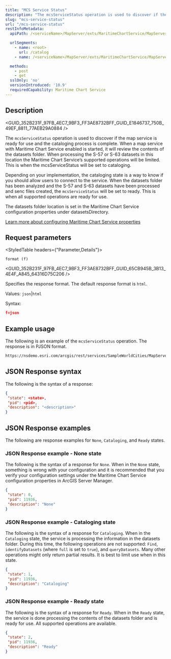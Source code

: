```yaml
---
title: "MCS Service Status"
description: "The mcsServiceStatus operation is used to discover if the map service is ready for use and the cataloging process is complete."
slug: "mcs-service-status"
url: "/mcs-service-status"
restInfoMetadata:
  apiPath: /<serviceName>/MapServer/exts/MaritimeChartService/MapServer/mcsServiceStatus

  urlSegments:
    - name: <root>
      url: /catalog
    - name: /<serviceName>/MapServer/exts/MaritimeChartService/MapServer/mcsServiceStatus

  methods:
    - post
    - get
  sslOnly: 'no'
  versionIntroduced: '10.9'
  requiredCapability: Maritime Chart Service 
---
```



## Description

<GUID_352B231F_97FB_4EC7_9BF3_FF3AE8732BFF_GUID_E1846737_750B_49EF_8811_77AEB29A0884 />

The `mcsServiceStatus` operation is used to discover if the map service is ready for use and the cataloging process is complete. When a map service with Maritime Chart Service enabled is started, it will review the contents of the datasets folder. When processing the S-57 or S-63 datasets in this location the Maritime Chart Service’s supported operations will be limited. This is when the mcsServiceStatus will be set to cataloging.  

Depending on your implementation, the cataloging state is a way to know if you should allow users to connect to the service. When the datasets folder has been analyzed and the S-57 and S-63 datasets have been processed and senc files created, the `mcsServiceStatus` will be set to ready. This is when all supported operations are ready for use. 

The datasets folder location is set in the Maritime Chart Service configuration properties under datasetsDirectory.

[Learn more about configuring Maritime Chart Service properties](https://enterprise.arcgis.com/en/maritime/latest/chart-service/windows/setting-maritime-chart-service-properties.htm)

## Request parameters

<StyledTable headers={"Parameter,Details"}>

<StyledTableRow>

<StyledTableCell cellStyle="markdown">

`format (f)`

<GUID_352B231F_97FB_4EC7_9BF3_FF3AE8732BFF_GUID_65CB945B_3B13_4E4F_A845_64316D75C206 />

</StyledTableCell>

<StyledTableCell cellStyle="markdown">

Specifies the response format. The default response format is `html`.

Values: `json`|`html`

Syntax: 

```json
f=json 
```



</StyledTableCell>

</StyledTableRow>

</StyledTable>

## Example usage

The following is an example of the `mcsServiceStatus` operation. The response is in PJSON format.

```html
https://nsdemo.esri.com/arcgis/rest/services/SampleWorldCities/MapServer/exts/MaritimeChartService/MapServer/mcsServiceStatus?f=pjson 
```



## JSON Response syntax

The following is the syntax of a response:

```json
{ 
 "state": <state>, 
 "pid": <pid>, 
 "description": "<description>" 
} 
```



## JSON Response examples

The following are response examples for `None`, `Cataloging`, and `Ready` states.

### JSON Response example - None state

The following is the syntax of a response for `None`. When in the `None` state, something is wrong with your configuration and it is recommended that you verify your configuration settings under the Maritime Chart Service configuration properties in ArcGIS Server Manager. 

```json
{ 
 "state": 0, 
 "pid": 11936, 
 "description": "None" 
} 
```



### JSON Response example - Cataloging state

The following is the syntax of a response for `Cataloging`. When in the `Cataloging` state, the service is processing the information in the datasets folder. During this time, the following operations are not supported: `Find`, `identifyDatasets` (where `full` is set to `true`), and `queryDatasets`. Many other operations might only return partial results. It is best to limit use when in this state. 

```json
{ 
 "state": 1, 
 "pid": 11936, 
 "description": "Cataloging" 
}
``` 



### JSON Response example - Ready state

The following is the syntax of a response for `Ready`. When in the `Ready` state, the service is done processing the contents of the datasets folder and is ready for use. All supported operations are available. 

```json
{ 
 "state": 2, 
 "pid": 11936, 
 "description": "Ready" 
}
```